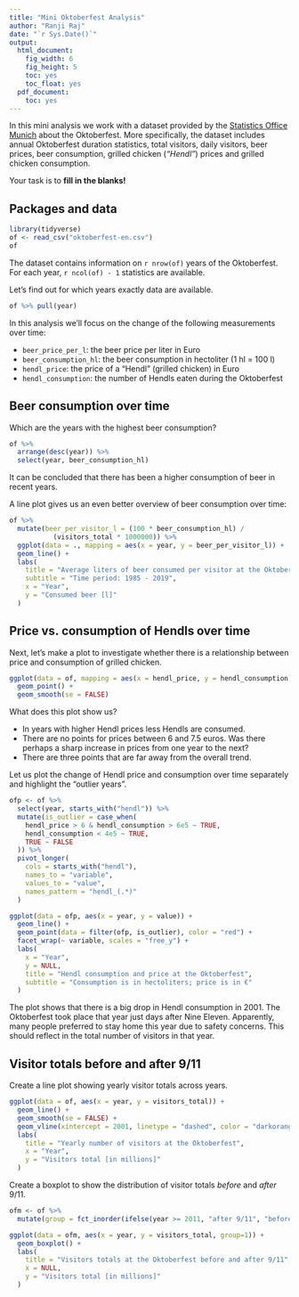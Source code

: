 ---
title: "Mini Oktoberfest Analysis"
author: "Ranji Raj"
date: "`r Sys.Date()`"
output:
  html_document:
    fig_width: 6
    fig_height: 5
    toc: yes
    toc_float: yes
  pdf_document:
    toc: yes
---

In this mini analysis we work with a dataset provided by the [Statistics Office Munich](https://www.opengov-muenchen.de/dataset/oktoberfest/) about the Oktoberfest.
More specifically, the dataset includes annual Oktoberfest duration statistics, total visitors, daily visitors, beer prices, beer consumption, grilled chicken (_"Hendl"_) prices and grilled chicken consumption.

Your task is to **fill in the blanks!**

## Packages and data

```{r load-tidyverse-and-data, message = FALSE}
library(tidyverse)
of <- read_csv("oktoberfest-en.csv")
of
```

The dataset contains information on `r nrow(of)` years of the Oktoberfest. 
For each year, `r ncol(of) - 1` statistics are available.

Let's find out for which years exactly data are available.

```{r pull}
of %>% pull(year)
```

In this analysis we'll focus on the change of the following measurements over time:

- `beer_price_per_l`: the beer price per liter in Euro
- `beer_consumption_hl`: the beer consumption in hectoliter (1 hl = 100 l)
- `hendl_price`: the price of a "Hendl" (grilled chicken) in Euro
- `hendl_consumption`: the number of Hendls eaten during the Oktoberfest

## Beer consumption over time

Which are the years with the highest beer consumption?

```{r drinking-years, eval = FALSE}
of %>%
  arrange(desc(year)) %>%
  select(year, beer_consumption_hl)
```

It can be concluded that there has been a higher consumption of beer in recent years.

A line plot gives us an even better overview of beer consumption over time:

```{r line-plot-beer-consumption}
of %>%
  mutate(beer_per_visitor_l = (100 * beer_consumption_hl) / 
           (visitors_total * 1000000)) %>%
  ggplot(data = ., mapping = aes(x = year, y = beer_per_visitor_l)) +
  geom_line() +
  labs(
    title = "Average liters of beer consumed per visitor at the Oktoberfest",
    subtitle = "Time period: 1985 - 2019", 
    x = "Year",
    y = "Consumed beer [l]"
  )
```

## Price vs. consumption of Hendls over time

Next, let's make a plot to investigate whether there is a relationship between price and consumption of grilled chicken.

```{r hendl-price-vs-consumption, message = FALSE}
ggplot(data = of, mapping = aes(x = hendl_price, y = hendl_consumption)) +
  geom_point() +
  geom_smooth(se = FALSE)
```

What does this plot show us?

- In years with higher Hendl prices less Hendls are consumed.
- There are no points for prices between 6 and 7.5 euros. Was there perhaps a sharp increase in prices from one year to the next?
- There are three points that are far away from the overall trend. 

Let us plot the change of Hendl price and consumption over time separately and highlight the "outlier years". 

```{r hendl-consumption-over-time, fig.width = 8}
ofp <- of %>%
  select(year, starts_with("hendl")) %>%
  mutate(is_outlier = case_when(
    hendl_price > 6 & hendl_consumption > 6e5 ~ TRUE,
    hendl_consumption < 4e5 ~ TRUE,
    TRUE ~ FALSE
  )) %>%
  pivot_longer(
    cols = starts_with("hendl"), 
    names_to = "variable", 
    values_to = "value", 
    names_pattern = "hendl_(.*)"
  )

ggplot(data = ofp, aes(x = year, y = value)) +
  geom_line() +
  geom_point(data = filter(ofp, is_outlier), color = "red") +
  facet_wrap(~ variable, scales = "free_y") +
  labs(
    x = "Year",
    y = NULL,
    title = "Hendl consumption and price at the Oktoberfest",
    subtitle = "Consumption is in hectoliters; price is in €"
  )
```

The plot shows that there is a big drop in Hendl consumption in 2001. 
The Oktoberfest took place that year just days after Nine Eleven. 
Apparently, many people preferred to stay home this year due to safety concerns. This should reflect in the total number of visitors in that year.

## Visitor totals before and after 9/11

Create a line plot showing yearly visitor totals across years.

```{r yearly-visitors, eval = FALSE, message = FALSE}
ggplot(data = of, aes(x = year, y = visitors_total)) + 
  geom_line() +
  geom_smooth(se = FALSE) +
  geom_vline(xintercept = 2001, linetype = "dashed", color = "darkorange1", size = 1.5) +
  labs(
    title = "Yearly number of visitors at the Oktoberfest",
    x = "Year",
    y = "Visitors total [in millions]"
  )
```

Create a boxplot to show the distribution of visitor totals _before_ and _after_ 9/11.

```{r visitors-before-after-911, eval = FALSE}
ofm <- of %>%
  mutate(group = fct_inorder(ifelse(year >= 2011, "after 9/11", "before 9/11"))) 

ggplot(data = ofm, aes(x = year, y = visitors_total, group=1)) +
  geom_boxplot() +
  labs(
    title = "Visitors totals at the Oktoberfest before and after 9/11",
    x = NULL,
    y = "Visitors total [in millions]"
  )
```